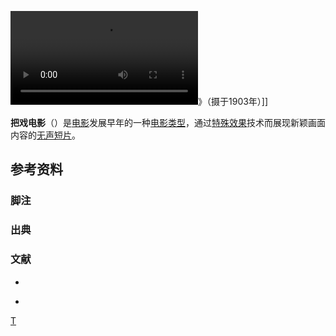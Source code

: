 {{NoteTA
|G1 = Movie
|G2 = People
}}
[[File:Le_Chaudron_infernal_(1903).webm|thumb]]》（摄于1903年）]]

'''把戏电影'''{{efn|1=中文译名参考自《动画是有史以来最伟大的发明，让人类的想象力彻底解放》<ref>{{cite web |author1=焰焰 |title=动画是有史以来最伟大的发明，让人类的想象力彻底解放 |url=https://www.sohu.com/a/243557992_482993 |website=[[搜狐网|搜狐网]] |publisher=动画学术趴 |accessdate=2020-12-29}}</ref>和《动画的起源和发展》<ref>{{cite web |author1=黄玉珊 |title=动画的起源和发展(二) |url=http://www.cctv.com/cartoon/20040915/101295.shtml |website=[[央视网|央视网]] |publisher=中国中央电视台动画频道 |accessdate=2020-12-29 |archive-date=2005-09-07 |archive-url=https://web.archive.org/web/20050907192901/http://www.cctv.com/cartoon/20040915/101295.shtml |dead-url=no }}</ref>。}}（{{Lang-en|Trick Film}}）是[[电影|电影]]发展早年的一种[[电影类型|电影类型]]，通过[[特殊效果|特殊效果]]技术而展现新颖画面内容的[[无声电影|无声]][[短篇電影|短片]]{{sfnp|Solomon|2006|p=596}}。
== 参考资料 ==
=== 脚注 ===
{{Notelist}}

=== 出典 ===
{{Reflist|30em}}

=== 文献 ===
{{Commons|Category:Trick films videos|把戏电影}}

* {{cite book |ref=harv |last=Carroll |first=Noel |title=Theorizing the Moving Image |url=https://books.google.com/books?id=LpPOPQyOzb8C
|year=1996 |publisher=Cambridge University Press |isbn=9780521466073 }}

* {{cite journal |last=Solomon |first=Matthew |title=Up-to-Date Magic: Theatrical Conjuring and the Trick Film |url=https://archive.org/details/sim_theatre-journal_2006-12_58_4/page/595 |journal=Theatre Journal |year=2006 |volume=58 |issue=4 |pages=595–615 |doi=10.1353/tj.2007.0032 |jstor=25069917 |ref=harv}}

{{Film genres}}

[[Category:电影类型|T]]